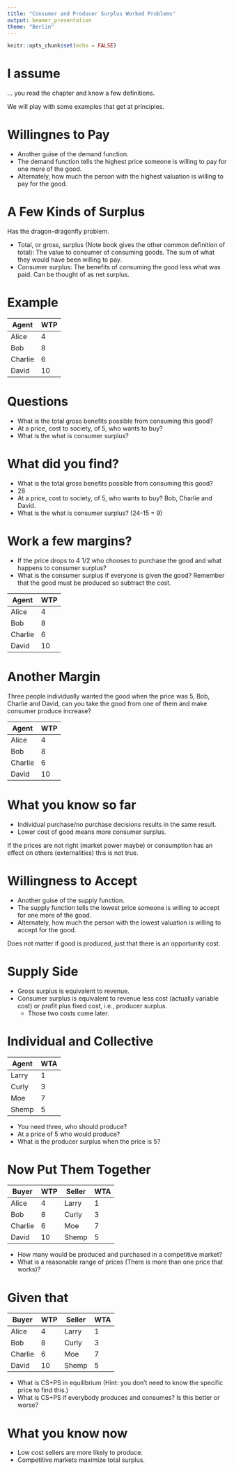 ```yaml
---
title: "Consumer and Producer Surplus Worked Problems"
output: beamer_presentation
theme: "Berlin"
---
```


```r
knitr::opts_chunk$set(echo = FALSE)
```

# I assume

... you read the chapter and know a few definitions.

We will play with some examples that get at principles.

# Willingnes to Pay

+ Another guise of the demand function.  
+ The demand function tells the highest price someone is willing to pay for one more of the good.
+ Alternately, how much the person with the highest valuation is willing to pay for the good.

# A Few Kinds of Surplus

Has the dragon-dragonfly problem.

+ Total, or gross, surplus (Note book gives the other common definition of total): The value to consumer of consuming goods.  The sum of what they would have been willing to pay.
+ Consumer surplus:  The benefits of consuming the good less what was paid.  Can be thought of as net surplus.

# Example

|Agent            | WTP   |
|---              |---    |
|Alice            | 4  |
|Bob              | 8  |
|Charlie          |  6 |
|David            | 10  |

# Questions

+ What is the total gross benefits possible from consuming this good?
+ At a price, cost to society, of 5, who wants to buy?
+ What is the what is consumer surplus?

# What did you find?

+  What is the total gross benefits possible from consuming this good?
  + 28
+ At a price, cost to society, of 5, who wants to buy? Bob, Charlie and David.
+ What is the what is consumer surplus? (24-15 = 9)


# Work a few margins?

+ If the price drops to 4 1/2 who chooses to purchase the good and what happens to consumer surplus?
+ What is the consumer surplus if everyone is given the good?  Remember that the good must be produced so subtract the cost.

|Agent            | WTP   |
|---              |---    |
|Alice            | 4  |
|Bob              | 8  |
|Charlie          |  6 |
|David            | 10  |

# Another Margin

Three people individually wanted the good when the price was 5, Bob, Charlie and David, can you take the good from one of them and make consumer produce increase?

|Agent            | WTP   |
|---              |---    |
|Alice            | 4  |
|Bob              | 8  |
|Charlie          |  6 |
|David            | 10  | 

# What you know so far

+ Individual purchase/no purchase decisions results in the same result.
+ Lower cost of good means more consumer surplus.

If the prices are not right (market power maybe) or consumption has an effect on others (externalities) this is not true.

# Willingness to Accept
 
+ Another guise of the supply function.  
+ The supply function tells the lowest price someone is willing to accept for one more of the good.
+ Alternately, how much the person with the lowest valuation is willing to accept for the good.

Does not matter if good is produced, just that there is an opportunity cost.

# Supply Side

+ Gross surplus is equivalent to revenue.
+ Consumer surplus is equivalent to revenue less cost (actually variable cost) or profit plus fixed cost, i.e., producer surplus.  
  + Those two costs come later.

# Individual and Collective

|Agent            | WTA   |
|---              |---    |
|Larry            | 1  |
|Curly            | 3  |
|Moe              |  7 |
|Shemp            | 5  | 

+ You need three, who should produce? 
+ At a price of 5 who would produce?
+ What is the producer surplus when the price is 5?

# Now Put Them Together

|Buyer           | WTP  |Seller            | WTA   |
|---              |---  |---              |---    |
|Alice            | 4   |Larry            | 1  |
|Bob              | 8   |Curly            | 3  |
|Charlie          |  6  |Moe              |  7 |
|David            | 10  |Shemp            | 5  |  

+ How many would be produced and purchased in a competitive market?
+ What is a reasonable range of prices (There is more than one price that works)?


# Given that

|Buyer           | WTP  |Seller            | WTA   |
|---              |---  |---              |---    |
|Alice            | 4   |Larry            | 1  |
|Bob              | 8   |Curly            | 3  |
|Charlie          |  6  |Moe              |  7 |
|David            | 10  |Shemp            | 5  |  

+ What is CS+PS in equilibrium (Hint: you don't need to know the specific price to find this.)
+ What is CS+PS if everybody produces and consumes? Is this better or worse?

# What you know now   

+ Low cost sellers are more likely to produce.
+ Competitive markets maximize total surplus.
